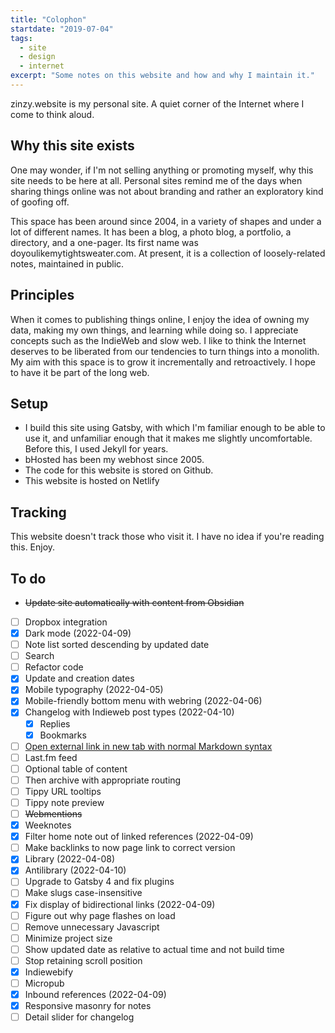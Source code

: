 ```yaml
---
title: "Colophon"
startdate: "2019-07-04"
tags:
  - site
  - design
  - internet
excerpt: "Some notes on this website and how and why I maintain it."
---
```

zinzy.website is my personal site. A quiet corner of the Internet where I come to think aloud.

## Why this site exists
One may wonder, if I'm not selling anything or promoting myself, why this site needs to be here at all. Personal sites remind me of the days when sharing things online was not about branding and rather an exploratory kind of goofing off.

This space has been around since 2004, in a variety of shapes and under a lot of different names. It has been a blog, a photo blog, a portfolio, a directory, and a one-pager. Its first name was doyoulikemytightsweater.com. At present, it is a collection of loosely-related notes, maintained in public. 

## Principles
When it comes to publishing things online, I enjoy the idea of owning my data, making my own things, and learning while doing so. I appreciate concepts such as the IndieWeb and slow web. I like to think the Internet deserves to be liberated from our tendencies to turn things into a monolith. My aim with this space is to grow it incrementally and retroactively. I hope to have it be part of the long web.

## Setup
- I build this site using Gatsby, with which I'm familiar enough to be able to use it, and unfamiliar enough that it makes me slightly uncomfortable. Before this, I used Jekyll for years.
- bHosted has been my webhost since 2005.
- The code for this website is stored on Github.
- This website is hosted on Netlify

## Tracking
This website doesn't track those who visit it. I have no idea if you're reading this. Enjoy.

## To do
- ~~Update site automatically with content from Obsidian~~
- [ ] Dropbox integration
- [x] Dark mode (2022-04-09)
- [ ] Note list sorted descending by updated date
- [ ] Search
- [ ] Refactor code
- [x] Update and creation dates
- [x] Mobile typography (2022-04-05)
- [x] Mobile-friendly bottom menu with webring (2022-04-06)
- [x] Changelog with Indieweb post types (2022-04-10)
  - [x] Replies
  - [x] Bookmarks
- [ ] [Open external link in new tab with normal Markdown syntax](https://danielgregory.dev/articles/open-links-in-new-tab-gatsby-mdx)
- [ ] Last.fm feed
- [ ] Optional table of content
- [ ] Then archive with appropriate routing
- [ ] Tippy URL tooltips
- [ ] Tippy note preview 
- [ ] ~~Webmentions~~
- [x] Weeknotes
- [x] Filter home note out of linked references (2022-04-09)
- [ ] Make backlinks to now page link to correct version
- [x] Library (2022-04-08)
- [x] Antilibrary (2022-04-10)
- [ ] Upgrade to Gatsby 4 and fix plugins
- [ ] Make slugs case-insensitive
- [x] Fix display of bidirectional links (2022-04-09)
- [ ] Figure out why page flashes on load
- [ ] Remove unnecessary Javascript
- [ ] Minimize project size
- [ ] Show updated date as relative to actual time and not build time
- [ ] Stop retaining scroll position
- [x] Indiewebify
- [ ] Micropub
- [x] Inbound references (2022-04-09)
- [x] Responsive masonry for notes
- [ ] Detail slider for changelog
